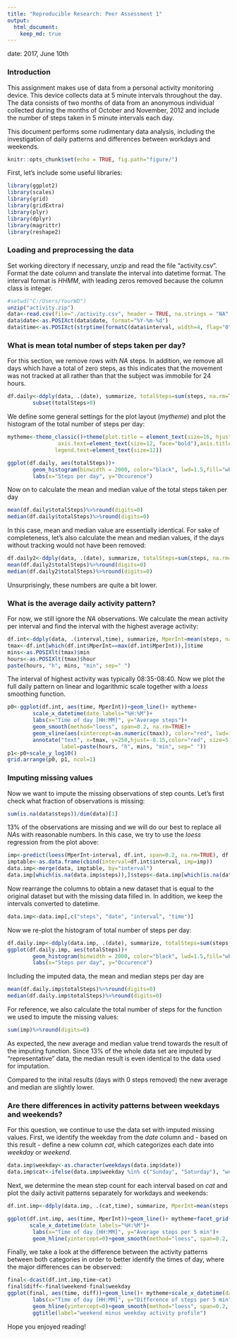 ```yaml
---
title: "Reproducible Research: Peer Assessment 1"
output: 
  html_document:
    keep_md: true
---
```


date: 2017, June 10th

### Introduction

This assignment makes use of data from a personal activity monitoring device. This device collects data at 5 minute intervals throughout the day. The data consists of two months of data from an anonymous individual collected during the months of October and November, 2012 and include the number of steps taken in 5 minute intervals each day.

This document performs some rudimentary data analysis, including the investigation of
daily patterns and differences between workdays and weekends.


```r
knitr::opts_chunk$set(echo = TRUE, fig.path="figure/")
```

First, let's include some useful libraries:

```r
library(ggplot2)
library(scales)
library(grid)
library(gridExtra)
library(plyr)
library(dplyr)
library(magrittr)
library(reshape2)
```


### Loading and preprocessing the data

Set working directory if necessary, unzip and read the file "activity.csv". 
Format the date column and translate the interval into datetime format. The interval format
is *HHMM*, with leading zeros removed because the column class is integer.

```r
#setwd("C:/Users/YourWD")
unzip("activity.zip")
data<-read.csv(file="./activity.csv", header = TRUE, na.strings = "NA", stringsAsFactors = FALSE)
data$date<-as.POSIXct(data$date, format="%Y-%m-%d")
data$time<-as.POSIXct(strptime(formatC(data$interval, width=4, flag="0"), format="%H%M"))
```

### What is mean total number of steps taken per day?

For this section, we remove rows with *NA* steps. In addition, we remove all days which
have a total of zero steps, as this indicates that the movement was not tracked at all
rather than that the subject was immobile for 24 hours. 

```r
df.daily<-ddply(data, .(date), summarize, totalSteps=sum(steps, na.rm=TRUE))%>%
        subset(totalSteps>0)
```

We define some general settings for the plot layout (*mytheme*) and plot the histogram
of the total number of steps per day:

```r
mytheme<-theme_classic()+theme(plot.title = element_text(size=16, hjust = 0.5,face="bold"), 
                axis.text=element_text(size=12, face="bold"),axis.title=element_text(size=14),
               legend.text=element_text(size=12))

ggplot(df.daily, aes(totalSteps))+
        geom_histogram(binwidth = 2000, color="black", lwd=1.5,fill="white" )+mytheme+
        labs(x="Steps per day", y="Occurence")
```

Now on to calculate the mean and median value of the total steps taken per day

```r
mean(df.daily$totalSteps)%>%round(digits=0)
median(df.daily$totalSteps)%>%round(digits=0)
```

In this case, mean and median value are essentially identical. For sake of completeness,
let's also calculate the mean and median values, if the days without tracking would not have been removed:

```r
df.daily2<-ddply(data, .(date), summarize, totalSteps=sum(steps, na.rm=TRUE))
mean(df.daily2$totalSteps)%>%round(digits=0)
median(df.daily2$totalSteps)%>%round(digits=0)
```

Unsurprisingly, these numbers are quite a bit lower.

### What is the average daily activity pattern?

For now, we still ignore the *NA* observations. We calculate the mean activity per 
interval and find the interval with the highest average activity:

```r
df.int<-ddply(data, .(interval,time), summarize, MperInt=mean(steps, na.rm=TRUE))
tmax<-df.int[which(df.int$MperInt==max(df.int$MperInt)),]$time
mins<-as.POSIXlt(tmax)$min
hours<-as.POSIXlt(tmax)$hour
paste(hours, "h", mins, "min", sep=" ")
```

The interval of highest activity was typically 08:35-08:40. Now we plot the full
daily pattern on linear and logarithmic scale together with a *loess* smoothing
function.

```r
p0<-ggplot(df.int, aes(time, MperInt))+geom_line()+ mytheme+
        scale_x_datetime(date_labels="%H:%M")+
        labs(x="Time of day [HH:MM]", y="Average steps")+
        geom_smooth(method="loess", span=0.2, na.rm=TRUE)+
        geom_vline(aes(xintercept=as.numeric(tmax)), color="red", lwd=1.5, lty="dashed")+
        annotate("text", x=tmax, y=250,hjust=-0.15,color="red", size=5,
                 label=paste(hours, "h", mins, "min", sep=" "))
p1<-p0+scale_y_log10()
grid.arrange(p0, p1, ncol=1)
```



### Imputing missing values

Now we want to impute the missing observations of step counts. Let's first check what
fraction of observations is missing:

```r
sum(is.na(data$steps))/dim(data)[1]
```

13% of the observations are missing and we will do our best to replace all *NA*s
with reasonable numbers. In this case, we try to use the *loess* regression
from the plot above:

```r
imp<-predict(loess(MperInt~interval, df.int, span=0.2, na.rm=TRUE), df.int$interval)
imptable<-as.data.frame(cbind(interval=df.int$interval, imp=imp))
data.imp<-merge(data, imptable, by="interval")
data.imp[which(is.na(data.imp$steps)),]$steps<-data.imp[which(is.na(data.imp$steps)),"imp"]
```

Now rearrange the columns to obtain a new dataset that is equal to the original dataset
but with the missing data filled in. In addition, we keep the intervals converted to datetime.

```r
data.imp<-data.imp[,c("steps", "date", "interval", "time")]
```

Now we re-plot the histogram of total number of steps per day:

```r
df.daily.imp<-ddply(data.imp, .(date), summarize, totalSteps=sum(steps, na.rm=TRUE))
ggplot(df.daily.imp, aes(totalSteps))+
        geom_histogram(binwidth = 2000, color="black", lwd=1.5,fill="white" )+mytheme+
        labs(x="Steps per day", y="Occurence")
```

Including the imputed data, the mean and median steps per day are

```r
mean(df.daily.imp$totalSteps)%>%round(digits=0)
median(df.daily.imp$totalSteps)%>%round(digits=0)
```

For reference, we also calculate the total number of steps for the function we used
to impute the missing values:

```r
sum(imp)%>%round(digits=0)
```

As expected, the new average and median value trend towards the result of the imputing
function. Since 13% of the whole data set are imputed by "representative" data, the median
result is even identical to the data used for imputation.

Compared to the inital results (days with 0 steps removed) the new average
and median are slightly lower.

### Are there differences in activity patterns between weekdays and weekends?

For this question, we continue to use the data set with imputed missing values.
First, we identify the weekday from the *date* column and - based on this result -
define a new column *cat*, which categorizes each date into *weekday* or *weekend*.

```r
data.imp$weekday<-as.character(weekdays(data.imp$date))
data.imp$cat<-ifelse(data.imp$weekday %in% c("Sunday", "Saturday"), "weekend", "weekday")
```

Next, we determine the mean step count for each interval based on *cat* and plot
the daily activit patterns separately for workdays and weekends:

```r
df.int.imp<-ddply(data.imp, .(cat,time), summarize, MperInt=mean(steps, na.rm=TRUE))

ggplot(df.int.imp, aes(time, MperInt))+geom_line()+ mytheme+facet_grid(cat~.)+
       scale_x_datetime(date_labels="%H:%M")+
        labs(x="Time of day [HH:MM]", y="Average steps per 5 min")+
        geom_hline(yintercept=0)+geom_smooth(method="loess", span=0.2, na.rm=TRUE)
```

Finally, we take a look at the difference between the activity patterns between both categories
in order to better identify the times of day, where the major differences can be observed:

```r
final<-dcast(df.int.imp,time~cat)
final$diff<-final$weekend-final$weekday
ggplot(final, aes(time, diff))+geom_line()+ mytheme+scale_x_datetime(date_labels="%H:%M")+
        labs(x="Time of day [HH:MM]", y="Difference of steps per 5 min")+
        geom_hline(yintercept=0)+geom_smooth(method="loess", span=0.2, na.rm=TRUE)+
        ggtitle(label="weekend minus weekday activity profile")
```

Hope you enjoyed reading! 
